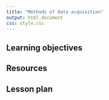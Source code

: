 ```yaml
---
title: "Methods of data acquisition"
output: html_document
css: style.css
---
```


## Learning objectives

## Resources

## Lesson plan
